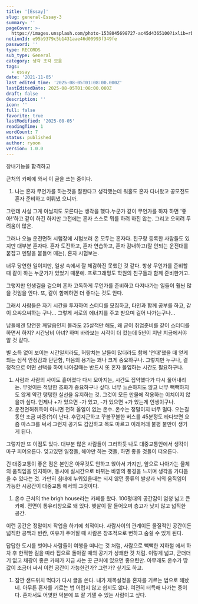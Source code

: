 ```yaml
---
title: '[Essay]'
slug: general-Essay-3
summary: ''
pageCover: >-
  https://images.unsplash.com/photo-1538045698727-ac45d4365100?ixlib=rb-4.0.3&q=85&fm=jpg&crop=entropy&cs=srgb
notionId: e95b9379c5b1431aae46d00993f349fe
password: ''
type: RECORDS
sub_type: General
category: 생각 조각 모음
tags:
  - essay
date: '2021-11-05'
last_edited_time: '2025-08-05T01:08:00.000Z'
lastEditedDate: 2025-08-05T01:08:00.000Z
draft: false
description: ''
icon: ''
full: false
favorite: true
lastModified: '2025-08-05'
readingTime: 1
wordCount: 7
status: published
author: ryoon
version: 1.0.0
---
```


장내기능을 합격하고


근처의 카페에 와서 이 글을 쓰는 중이다.

1. 나는 혼자 무언가를 하는것을 잘한다고 생각했는데 워홀도 혼자 다녀왔고 공모전도 혼자 준비하고 이뤄냈 으니까.

그런데 사실 그게 아닐지도 모른다는 생각을 했다.누군가 같이 무언가를 하자 하면 '좋아!'하고 같이 하긴 하지만 그전에는 혼자 스스로 뭐를 하려 하진 않는. 그리고 오히려 두려움이 많은.

그러나 오늘 운전면허 시험장에 시험보러 온 모두는 혼자다. 친구랑 등록한 사람들도 있지만 대부분 혼자다. 혼자 도전하고, 혼자 연습하고, 혼자 감내하고(잘 안되는 운전대를 붙잡고 멘탈을 붙들어 매는), 혼자 시험보는.

너무 당연한 일이지만, 일상 속에서 잘 체감하진 못했던 것 같다. 항상 무언가를 준비할때 같이 하는 누군가가 있었기 때문에. 프로그래밍도 학원의 친구들과 함께 준비한거고.

그렇지만 인생길을 걸으며 혼자 고독하게 무언가를 준비하고 다져나가는 일들이 훨씬 많을 것임을 안다. 또, 같이 함께하면 더 좋다는 것도 안다.

그래서 사람들은 자기 시간을 투자하여 스터디를 모집하고, 타인과 함께 공부를 하고, 같이 으쌰으쌰하는 구나... 그렇게 서로의 에너지를 주고 받으며 걸어 나가는구나...

남들에겐 당연한 깨달음인지 몰라도 25살적만 해도, 왜 굳이 취업준비를 같이 스터디를 하면서 하지? 시간낭비 아녀? 하며 바라보는 시각이 더 컸는데 5년이 지난 지금에서야 알 것 같다.

별 소득 없어 보이는 시간일지라도, 허탕치는 날들이 많더라도  함께 '연대'했을 때 얻게 되는 심적 안정감과 단단함, 마음의 용기는 꽤나 크게 중요하구나. 그렇지만 누구나, 결정적으로 어떤 선택을 하여 나아갈때는 반드시 또 혼자 몰입하는 시간도 필요하구나.
1. 사람과 사람의 사이도 흩어졌다 다시 모아지는, 시간도 집약했다가 다시 풀어내리는. 무엇이든 적당한 조화가 중요하구나 싶다. 너무 느슨하지도 않고 너무 빽빽하지도 않게 약간 탱탱한 실선을 유지하는 것. 그것이 모든 만물에 작용하는 이치이지 않을까 싶다. 언제나 +가 있으면 -가 있고, -가 있으면 +가 있는게 인생이구나.
1. 운전면허취득이 아니면 전혀 올일이 없는 온수. 온수는 정말이지 너무 멀다. 오는길 동안 조금 짜증(?)이 난다. 후덥지근하고 꾸불꾸불한 버스를 45분정도 타다보면 요즘 마스크를 써서 그런지 공기도 갑갑하고 목도 마르고 이래저래 불평 불만이 생기게 된다.

그렇지만 또 이점도 있다. 대부분 많은 사람들이 그러하듯 나도 대중교통안에서 생각이 마구 피어오른다. 잊고있던 일정들, 해야만 하는 것들, 하면 좋을 것들이 떠오른다.

긴 대중교통이 좋은 점은 본인은 아무것도 안하고 앉아서 가지만, 앞으로 나아가는 물체의 움직임을 인지하며, 동시에 실시간으로 바뀌는 바깥의 풍경을 느끼며 생각을 가다듬을 수 있다는 것. 가만히 침대에 누워있을때는 되지 않던 종류의 발상과 뇌의 움직임이 가능한 시공간이 대중교통 에서의 그것이다.
1. 온수 근처의 the brigh house라는 카페를 왔다. 100평대의 공간감이 엄청 넓고 큰 카페. 전면이 통유리창으로 돼 있다. 햇살이 잘 들어오며 층고가 낮지 않고 넓직한 공간.

이런 공간은 정말이지 작업을 하기에 최적이다. 사람사이의 관계이든 물질적인 공간이든 넓직한 공백과 빈칸, 여유가 주어질 때 사람은 창조적으로 변하고 숨쉴 수 있게 된다.

답답한 도시를 벗어나 사람들이 여행을 떠나는 것 처럼, 사람으로 빽빽한 지하철 에서 하차 후 한적한 길을 따라 집으로 돌아갈 때의 공기가 상쾌한 것 처럼. 이렇게 넓고, 군더더기 없고 채광이 좋은 카페가 지금 사는 곳 근처에 있으면 좋으련만. 아무래도 온수가 땅값이 조금더 싸서 이런 공간이 가능한건가? 그런가? 싶기도 하고.
1. 잠깐 샌드위치 먹다가 다시 글을 쓴다. 내가 제목설정을 혼자를 기르는 법으로 해놨네. 아무튼 혼자를 기르는 법 어렵지 않고 쉽지도 않다. 여전히 터득해 나가는 중이다. 혼자서도 어엿한 덕분에 또 잘 기댈 수 있는 사람이고 싶다.

